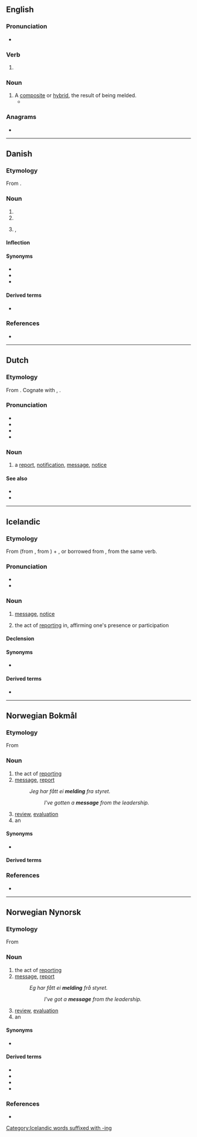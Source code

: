 ==English==

===Pronunciation===
* {{rhymes|en|ɛldɪŋ}}

===Verb===
{{head|en|verb form}}

# {{present participle of|en|meld|nocat=1}}

===Noun===
{{en-noun}}

# A [[composite]] or [[hybrid]], the result of being melded.
#* {{quote-journal|en|date=March 31, 2008|author=Roslyn Sulcas|title=Japanese Traditions on the Move|work=New York Times|url=http://www.nytimes.com/2008/03/31/arts/dance/31saek.html
|passage=Cross-cultural '''meldings''' of Eastern and Western dance styles and aesthetics must have been unusual and perhaps somewhat exotic when the Saeko Ichinohe Dance Company was founded in 1970.}}

===Anagrams===
* {{anagrams|en|a=degilmn|mingled}}

----

==Danish==

===Etymology===
From {{suffix|da|melde|ing}}.

===Noun===
{{da-noun|en|er}}

# {{l|en|announcement}}
# {{l|en|report}}
# {{l|en|message}}, {{l|en|indication}}

====Inflection====
{{da-noun-infl|en|er}}

====Synonyms====
* {{l|da|meddelelse}}
* {{l|da|offentliggørelse}}
* {{l|da|underretning}}

====Derived terms====
* {{l|da|udmelding}}

===References===
* {{R:DDO}}

----

==Dutch==

===Etymology===
From {{suffix|nl|melden|ing}}. Cognate with {{cog|is|melding}}, {{cog|de|Meldung}}.

===Pronunciation===
* {{IPA|nl|/ˈmɛl.dɪŋ/}}
* {{audio|nl|Nl-melding.ogg|Audio}}
* {{hyphenation|nl|mel|ding}}
* {{rhymes|nl|ɛldɪŋ}}

===Noun===
{{nl-noun|f|-en|meldinkje}}

# a [[report]], [[notification]], [[message]], [[notice]]

====See also====
* {{l|nl|bericht}}
* {{l|nl|mededeling}}

----

==Icelandic==

===Etymology===
From {{m|is|melda||to report}} (from {{der|is|da|melde}}, from {{der|is|gml|melden}}) + {{m|is|-ing}}, or borrowed from {{bor|is|da|melding}}, from the same verb.

===Pronunciation===
* {{IPA|is|/ˈmɛltiŋk/}}
* {{rhymes|is|ɛltiŋk}}

===Noun===
{{is-noun|f|meldingar|meldingar}}

# {{lb|is|informal}} [[message]], [[notice]]
# {{lb|is|informal}} the act of [[report]]ing in, affirming one's presence or participation

====Declension====
{{is-decl-noun-f-s1|meld|i|ng|u=u}}

====Synonyms====
* {{sense|notice}} {{l|is|tilkynning}}

====Derived terms====
* {{l|is|villumelding}}

[[Category:Icelandic words suffixed with -ing]]

----

==Norwegian Bokmål==

===Etymology===
From {{suffix|nb|melde|ing}}

===Noun===
{{nb-noun-c}}

# the act of [[report]]ing
# [[message]], [[report]]
#: ''Jeg har fått ei '''melding ''' fra styret.''
#:: ''I've gotten a '''message''' from the leadership.''
# [[review]], [[evaluation]]
# an {{l|en|announcement}}

====Synonyms====
* {{sense|message}} {{l|nb|beskjed}}

====Derived terms====
{{col3-u|nb
|feilmelding
|pressemelding
|tekstmelding
|tilbakemelding
|værmelding
}}

===References===
* {{R:The Bokmål Dictionary}}

----

==Norwegian Nynorsk==

===Etymology===
From {{suffix|nn|melde|ing}}

===Noun===
{{nn-noun-f3}}

# the act of [[report]]ing
# [[message]], [[report]]
#: ''Eg har fått ei '''melding ''' frå styret.''
#:: ''I've got a '''message''' from the leadership.''
# [[review]], [[evaluation]]
# an {{l|en|announcement}}

====Synonyms====
* {{sense|message}} {{l|nn|beskjed}}

====Derived terms====
* {{l|nn|feilmelding}}
* {{l|nn|pressemelding}}
* {{l|nn|tekstmelding}}
* {{l|nn|tilbakemelding}}

===References===
* {{R:The Nynorsk Dictionary}}